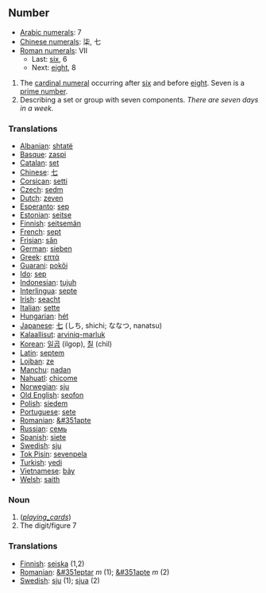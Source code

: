== Number ==
*[[w:Arabic Numerals|Arabic numerals]]: 7
*[[w:Chinese numerals|Chinese numerals]]: 柒, 七
*[[w:Roman numerals|Roman numerals]]: VII
**Last: [[six]], 6
**Next: [[eight]], 8

# The [[cardinal numeral]] occurring after [[six]] and before [[eight]]. Seven is a [[prime number]].
# Describing a set or group with seven components. ''There are seven days in a week.''

=== Translations ===
*[[Albanian]]: [[shtatë]]
*[[Basque]]: [[zaspi]]
*[[Catalan]]: [[set]]
*[[Chinese]]: [[七]]
*[[Corsican]]: [[setti]]
*[[Czech]]: [[sedm]]
*[[Dutch]]: [[zeven]]
*[[Esperanto]]: [[sep]]
*[[Estonian]]: [[seitse]]
*[[Finnish]]: [[seitsemän]]
*[[French]]: [[sept]]
*[[Frisian]]: [[sân]]
*[[German]]: [[sieben]]
*[[Greek]]: [[επτά]]
*[[Guarani]]: [[pokõi]]
*[[Ido]]: [[sep]]
*[[Indonesian]]: [[tujuh]]
*[[Interlingua]]: [[septe]]
*[[Irish]]: [[seacht]]
*[[Italian]]: [[sette]]
*[[Hungarian]]: [[hét]]
*[[Japanese]]: [[七]] (しち, shichi; ななつ, nanatsu)
*[[Kalaallisut]]: [[arviniq-marluk]]
*[[Korean]]: [[일곱]] (ilgop), [[칠]] (chil)
*[[Latin]]: [[septem]]
*[[Lojban]]: [[ze]]
*[[Manchu]]: [[nadan]]
*[[Nahuatl]]: [[chicome]]
*[[Norwegian]]: [[sju]]
*[[Old English]]: [[seofon]]
*[[Polish]]: [[siedem]]
*[[Portuguese]]: [[sete]]
*[[Romanian]]: [[&#351apte]]
*[[Russian]]: [[семь]]
*[[Spanish]]: [[siete]]
*[[Swedish]]: [[sju]]
*[[Tok Pisin]]: [[sevenpela]]
*[[Turkish]]: [[yedi]]
*[[Vietnamese]]: [[bảy]]
*[[Welsh]]: [[saith]]

=== Noun ===

# (<i>[[playing_cards]]</i>)
# The digit/figure 7

=== Translations ===
*[[Finnish]]: [[seiska]] (1,2)
*[[Romanian]]: [[&#351eptar]] ''m'' (1); [[&#351apte]] ''m'' (2)
*[[Swedish]]: [[sju]] (1); [[sjua]] (2)